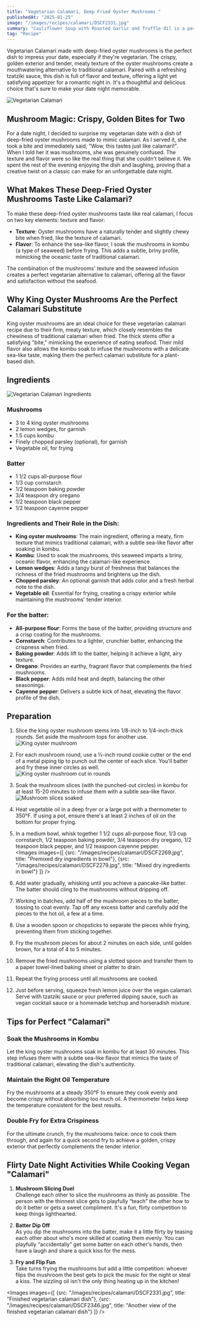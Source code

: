 ```yaml
---
title: "Vegetarian Calamari, Deep Fried Oyster Mushrooms "
publishedAt: "2025-01-25"
image: "/images/recipes/calamari/DSCF2331.jpg"
summary: "Cauliflower Soup with Roasted Garlic and Truffle Oil is a perfect date night dish that's both elegant and comforting."
tag: "Recipe"
---
```


Vegetarian Calamari made with deep-fried oyster mushrooms is the perfect dish to impress your date, especially if they're vegetarian. The crispy, golden exterior and tender, meaty texture of the oyster mushrooms create a mouthwatering alternative to traditional calamari. Paired with a refreshing tzatziki sauce, this dish is full of flavor and texture, offering a light yet satisfying appetizer for a romantic night in. It's a thoughtful and delicious choice that's sure to make your date night memorable.

![Vegetarian Calamari](/images/recipes/calamari/DSCF2345.jpg)

## Mushroom Magic: Crispy, Golden Bites for Two

For a date night, I decided to surprise my vegetarian date with a dish of deep-fried oyster mushrooms made to mimic calamari. As I served it, she took a bite and immediately said, "Wow, this tastes just like calamari!". When I told her it was mushrooms, she was genuinely confused. The texture and flavor were so like the real thing that she couldn't believe it. We spent the rest of the evening enjoying the dish and laughing, proving that a creative twist on a classic can make for an unforgettable date night.

## What Makes These Deep-Fried Oyster Mushrooms Taste Like Calamari?

To make these deep-fried oyster mushrooms taste like real calamari, I focus on two key elements: texture and flavor:

- **Texture**: Oyster mushrooms have a naturally tender and slightly chewy bite when fried, like the texture of calamari.
- **Flavor**: To enhance the sea-like flavor, I soak the mushrooms in kombu (a type of seaweed) before frying. This adds a subtle, briny profile, mimicking the oceanic taste of traditional calamari.

The combination of the mushrooms' texture and the seaweed infusion creates a perfect vegetarian alternative to calamari, offering all the flavor and satisfaction without the seafood.

## Why King Oyster Mushrooms Are the Perfect Calamari Substitute

King oyster mushrooms are an ideal choice for these vegetarian calamari recipe due to their firm, meaty texture, which closely resembles the chewiness of traditional calamari when fried. The thick stems offer a satisfying "bite," mimicking the experience of eating seafood. Their mild flavor also allows the kombu soak to infuse the mushrooms with a delicate sea-like taste, making them the perfect calamari substitute for a plant-based dish.

## Ingredients

![Vegetarian Calamari Ingredients](/images/recipes/calamari/DSCF2266.jpg)

### Mushrooms

- 3 to 4 king oyster mushrooms
- 2 lemon wedges, for garnish
- 1.5 cups kombu
- Finely chopped parsley (optional), for garnish
- Vegetable oil, for frying

### Batter

- 1 1/2 cups all-purpose flour
- 1/3 cup cornstarch
- 1/2 teaspoon baking powder
- 3/4 teaspoon dry oregano
- 1/2 teaspoon black pepper
- 1/2 teaspoon cayenne pepper

### Ingredients and Their Role in the Dish:

- **King oyster mushrooms**: The main ingredient, offering a meaty, firm texture that mimics traditional calamari, with a subtle sea-like flavor after soaking in kombu.
- **Kombu**: Used to soak the mushrooms, this seaweed imparts a briny, oceanic flavor, enhancing the calamari-like experience.
- **Lemon wedges**: Adds a tangy burst of freshness that balances the richness of the fried mushrooms and brightens up the dish.
- **Chopped parsley**: An optional garnish that adds color and a fresh herbal note to the dish.
- **Vegetable oil**: Essential for frying, creating a crispy exterior while maintaining the mushrooms' tender interior.

### For the batter:

- **All-purpose flour**: Forms the base of the batter, providing structure and a crisp coating for the mushrooms.
- **Cornstarch**: Contributes to a lighter, crunchier batter, enhancing the crispness when fried.
- **Baking powder**: Adds lift to the batter, helping it achieve a light, airy texture.
- **Oregano**: Provides an earthy, fragrant flavor that complements the fried mushrooms.
- **Black pepper**: Adds mild heat and depth, balancing the other seasonings.
- **Cayenne pepper**: Delivers a subtle kick of heat, elevating the flavor profile of the dish.

## Preparation

1. Slice the king oyster mushroom stems into 1/8-inch to 1/4-inch-thick rounds. Set aside the mushroom tops for another use.  
![King oyster mushroom](/images/recipes/calamari/DSCF2286.jpg)

2. For each mushroom round, use a ½-inch round cookie cutter or the end of a metal piping tip to punch out the center of each slice. You'll batter and fry these inner circles as well.  
![King oyster mushroom cut in rounds](/images/recipes/calamari/DSCF2297.jpg)

3. Soak the mushroom slices (with the punched-out circles) in kombu for at least 15-20 minutes to infuse them with a subtle sea-like flavor.  
![Mushroom slices soaked](/images/recipes/calamari/DSCF2301.jpg)

4. Heat vegetable oil in a deep fryer or a large pot with a thermometer to 350°F. If using a pot, ensure there's at least 2 inches of oil on the bottom for proper frying.

5. In a medium bowl, whisk together 1 1/2 cups all-purpose flour, 1/3 cup cornstarch, 1/2 teaspoon baking powder, 3/4 teaspoon dry oregano, 1/2 teaspoon black pepper, and 1/2 teaspoon cayenne pepper.  
<Images images={[
        {src: "/images/recipes/calamari/DSCF2269.jpg", title: "Premixed dry ingredients in bowl"},
        {src: "/images/recipes/calamari/DSCF2279.jpg", title: "Mixed dry ingredients in bowl"}
    ]} />

6. Add water gradually, whisking until you achieve a pancake-like batter. The batter should cling to the mushrooms without dripping off.

7. Working in batches, add half of the mushroom pieces to the batter, tossing to coat evenly. Tap off any excess batter and carefully add the pieces to the hot oil, a few at a time.

8. Use a wooden spoon or chopsticks to separate the pieces while frying, preventing them from sticking together.

9. Fry the mushroom pieces for about 2 minutes on each side, until golden brown, for a total of 4 to 5 minutes.

10. Remove the fried mushrooms using a slotted spoon and transfer them to a paper towel-lined baking sheet or platter to drain.

11. Repeat the frying process until all mushrooms are cooked.

12. Just before serving, squeeze fresh lemon juice over the vegan calamari. Serve with tzatziki sauce or your preferred dipping sauce, such as vegan cocktail sauce or a homemade ketchup and horseradish mixture.

## Tips for Perfect "Calamari"

### Soak the Mushrooms in Kombu

Let the king oyster mushrooms soak in kombu for at least 30 minutes. This step infuses them with a subtle sea-like flavor that mimics the taste of traditional calamari, elevating the dish's authenticity.

### Maintain the Right Oil Temperature

Fry the mushrooms at a steady 350°F to ensure they cook evenly and become crispy without absorbing too much oil. A thermometer helps keep the temperature consistent for the best results.

### Double Fry for Extra Crispiness

For the ultimate crunch, fry the mushrooms twice: once to cook them through, and again for a quick second fry to achieve a golden, crispy exterior that perfectly complements the tender interior.

## Flirty Date Night Activities While Cooking Vegan "Calamari"

1. **Mushroom Slicing Duel**  
Challenge each other to slice the mushrooms as thinly as possible. The person with the thinnest slice gets to playfully “teach” the other how to do it better or gets a sweet compliment. It's a fun, flirty competition to keep things lighthearted.

2. **Batter Dip Off**  
As you dip the mushrooms into the batter, make it a little flirty by teasing each other about who's more skilled at coating them evenly. You can playfully “accidentally” get some batter on each other's hands, then have a laugh and share a quick kiss for the mess.

3. **Fry and Flip Fun**  
Take turns frying the mushrooms but add a little competition: whoever flips the mushroom the best gets to pick the music for the night or steal a kiss. The sizzling oil isn't the only thing heating up in the kitchen!

<Images 
    images={[
        {src: "/images/recipes/calamari/DSCF2331.jpg", title: "Finished vegetarian calamari dish"},
        {src: "/images/recipes/calamari/DSCF2346.jpg", title: "Another view of the finished vegetarian calamari dish"}
    ]} 
/>
